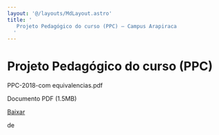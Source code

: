 ```yaml
---
layout: '@/layouts/MdLayout.astro'
title: '
   Projeto Pedagógico do curso (PPC) — Campus Arapiraca
  '
---
```




Projeto Pedagógico do curso (PPC)
=================================











 PPC-2018-com equivalencias.pdf
   

 Documento PDF
 (1.5MB)
 

[Baixar](https://arapiraca.ufal.br/graduacao/ciencia-da-computacao/documentos/projeto-pedagogico/projeto-pedagogico-2018/ppc-2018.pdf/%40%40download/file/PPC-2018-com%20equivalencias.pdf) 



























 de
 

















